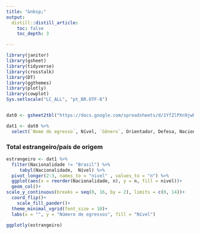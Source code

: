 ---
title: "&nbsp;"
output:
  distill::distill_article:
    toc: false
    toc_depth: 3

---

```{r setup, include=FALSE}

library(janitor)
library(gsheet)
library(tidyverse)
library(crosstalk)
library(DT)
library(ggthemes)
library(plotly)
library(cowplot)
Sys.setlocale("LC_ALL", "pt_BR.UTF-8")


dat0 <- gsheet2tbl("https://docs.google.com/spreadsheets/d/1YfZlPXn9jwRfneV4j5lmNpRQcQh0LWc8/edit?gid=2097200067#gid=2097200067")

dat1 <- dat0 %>% 
  select(`Nome do egresso`, Nível, `Gênero`, Orientador, Defesa, Nacionalidade, `Tipo de vínculo`) 

```


### Total estrangeiro/país de origem
```{r echo=FALSE}

estrangeiro <- dat1 %>% 
  filter(Nacionalidade != "Brasil") %>% 
     tabyl(Nacionalidade,  Nível) %>% 
  pivot_longer(2:3, names_to = "nivel" , values_to = "n") %>% 
  ggplot(aes(x = reorder(Nacionalidade, n), y = n, fill = nivel))+
  geom_col()+
scale_y_continuous(breaks = seq(0, 16, by = 2), limits = c(0, 14))+
  coord_flip()+
    scale_fill_pander()+
  theme_minimal_vgrid(font_size = 10)+
  labs(x = "", y = "Número de egressos", fill = "Nível")
    
ggplotly(estrangeiro)
```


